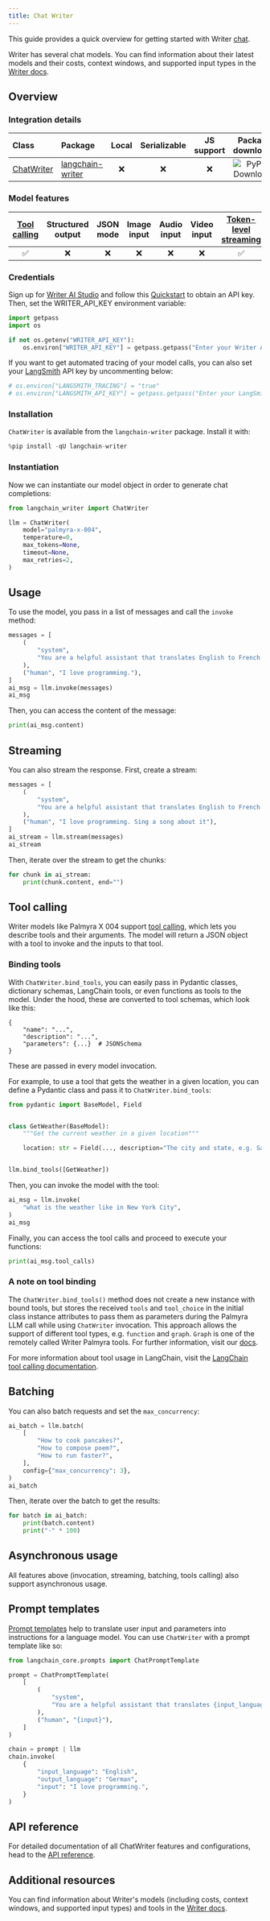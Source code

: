 ```yaml
---
title: Chat Writer
---
```


This guide provides a quick overview for getting started with Writer [chat](/oss/python/concepts/chat_models/).

Writer has several chat models. You can find information about their latest models and their costs, context windows, and supported input types in the [Writer docs](https://dev.writer.com/home).

## Overview

### Integration details

| Class                                                                                                                    | Package          | Local | Serializable | JS support |                                        Package downloads                                         |                                        Package latest                                         |
|:-------------------------------------------------------------------------------------------------------------------------|:-----------------| :---: | :---: |:----------:|:------------------------------------------------------------------------------------------------:|:---------------------------------------------------------------------------------------------:|
| [ChatWriter](https://github.com/writer/langchain-writer/blob/main/langchain_writer/chat_models.py#L308) | [langchain-writer](https://pypi.org/project/langchain-writer/) |      ❌       |                                       ❌                                       | ❌ | ![PyPI - Downloads](https://img.shields.io/pypi/dm/langchain-writer?style=flat-square&label=%20) | ![PyPI - Version](https://img.shields.io/pypi/v/langchain-writer?style=flat-square&label=%20) |

### Model features

| [Tool calling](/oss/python/how-to/tool_calling) | Structured output | JSON mode | Image input | Audio input | Video input | [Token-level streaming](/oss/python/how-to/chat_streaming/) | Native async |         [Token usage](/oss/python/how-to/chat_token_usage_tracking/)          | Logprobs |
| :---: |:-----------------:| :---: | :---: |  :---: | :---: | :---: | :---: |:--------------------------------:|:--------:|
| ✅ |         ❌         | ❌ | ❌ | ❌ | ❌ | ✅ | ✅ |                ✅                 |    ❌     |

### Credentials

Sign up for [Writer AI Studio](https://app.writer.com/aistudio/signup?utm_campaign=devrel) and follow this [Quickstart](https://dev.writer.com/api-guides/quickstart) to obtain an API key. Then, set the WRITER_API_KEY environment variable:

```python
import getpass
import os

if not os.getenv("WRITER_API_KEY"):
    os.environ["WRITER_API_KEY"] = getpass.getpass("Enter your Writer API key: ")
```

If you want to get automated tracing of your model calls, you can also set your [LangSmith](https://docs.smith.langchain.com/) API key by uncommenting below:

```python
# os.environ["LANGSMITH_TRACING"] = "true"
# os.environ["LANGSMITH_API_KEY"] = getpass.getpass("Enter your LangSmith API key: ")
```

### Installation

`ChatWriter` is available from the `langchain-writer` package. Install it with:

```python
%pip install -qU langchain-writer
```

### Instantiation

Now we can instantiate our model object in order to generate chat completions:

```python
from langchain_writer import ChatWriter

llm = ChatWriter(
    model="palmyra-x-004",
    temperature=0,
    max_tokens=None,
    timeout=None,
    max_retries=2,
)
```

## Usage

To use the model, you pass in a list of messages and call the `invoke` method:

```python
messages = [
    (
        "system",
        "You are a helpful assistant that translates English to French. Translate the user sentence.",
    ),
    ("human", "I love programming."),
]
ai_msg = llm.invoke(messages)
ai_msg
```

Then, you can access the content of the message:

```python
print(ai_msg.content)
```

## Streaming

You can also stream the response. First, create a stream:

```python
messages = [
    (
        "system",
        "You are a helpful assistant that translates English to French. Translate the user sentence.",
    ),
    ("human", "I love programming. Sing a song about it"),
]
ai_stream = llm.stream(messages)
ai_stream
```

Then, iterate over the stream to get the chunks:

```python
for chunk in ai_stream:
    print(chunk.content, end="")
```

## Tool calling

Writer models like Palmyra X 004 support [tool calling](https://dev.writer.com/api-guides/tool-calling), which lets you describe tools and their arguments. The model will return a JSON object with a tool to invoke and the inputs to that tool.

### Binding tools

With `ChatWriter.bind_tools`, you can easily pass in Pydantic classes, dictionary schemas, LangChain tools, or even functions as tools to the model. Under the hood, these are converted to tool schemas, which look like this:

```
{
    "name": "...",
    "description": "...",
    "parameters": {...}  # JSONSchema
}
```

These are passed in every model invocation.

For example, to use a tool that gets the weather in a given location, you can define a Pydantic class and pass it to `ChatWriter.bind_tools`:

```python
from pydantic import BaseModel, Field


class GetWeather(BaseModel):
    """Get the current weather in a given location"""

    location: str = Field(..., description="The city and state, e.g. San Francisco, CA")


llm.bind_tools([GetWeather])
```

Then, you can invoke the model with the tool:

```python
ai_msg = llm.invoke(
    "what is the weather like in New York City",
)
ai_msg
```

Finally, you can access the tool calls and proceed to execute your functions:

```python
print(ai_msg.tool_calls)
```

### A note on tool binding

The `ChatWriter.bind_tools()` method does not create a new instance with bound tools, but stores the received `tools` and `tool_choice` in the initial class instance attributes to pass them as parameters during the Palmyra LLM call while using `ChatWriter` invocation. This approach allows the support of different tool types, e.g. `function` and `graph`. `Graph` is one of the remotely called Writer Palmyra tools. For further information, visit our [docs](https://dev.writer.com/api-guides/knowledge-graph#knowledge-graph).

For more information about tool usage in LangChain, visit the [LangChain tool calling documentation](https://python.langchain.com/docs/concepts/tool_calling/).

## Batching

You can also batch requests and set the `max_concurrency`:

```python
ai_batch = llm.batch(
    [
        "How to cook pancakes?",
        "How to compose poem?",
        "How to run faster?",
    ],
    config={"max_concurrency": 3},
)
ai_batch
```

Then, iterate over the batch to get the results:

```python
for batch in ai_batch:
    print(batch.content)
    print("-" * 100)
```

## Asynchronous usage

All features above (invocation, streaming, batching, tools calling) also support asynchronous usage.

## Prompt templates

[Prompt templates](https://python.langchain.com/docs/concepts/prompt_templates/) help to translate user input and parameters into instructions for a language model. You can use `ChatWriter` with a prompt template like so:

```python
from langchain_core.prompts import ChatPromptTemplate

prompt = ChatPromptTemplate(
    [
        (
            "system",
            "You are a helpful assistant that translates {input_language} to {output_language}.",
        ),
        ("human", "{input}"),
    ]
)

chain = prompt | llm
chain.invoke(
    {
        "input_language": "English",
        "output_language": "German",
        "input": "I love programming.",
    }
)
```

## API reference

For detailed documentation of all ChatWriter features and configurations, head to the [API reference](https://python.langchain.com/api_reference/writer/chat_models/langchain_writer.chat_models.ChatWriter.html#langchain_writer.chat_models.ChatWriter).

## Additional resources

You can find information about Writer's models (including costs, context windows, and supported input types) and tools in the [Writer docs](https://dev.writer.com/home).
